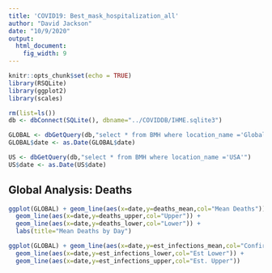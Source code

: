```yaml
---
title: 'COVID19: Best_mask_hospitalization_all'
author: "David Jackson"
date: "10/9/2020"
output: 
  html_document: 
    fig_width: 9
---
```


```r
knitr::opts_chunk$set(echo = TRUE)
library(RSQLite)
library(ggplot2)
library(scales)
```
```r
rm(list=ls())
db <- dbConnect(SQLite(), dbname="../COVIDDB/IHME.sqlite3")
```
```r
GLOBAL <- dbGetQuery(db,"select * from BMH where location_name ='Global'")
GLOBAL$date <- as.Date(GLOBAL$date)
```
```r
US <- dbGetQuery(db,"select * from BMH where location_name ='USA'")
US$date <- as.Date(US$date)
```

## Global Analysis: Deaths

```r
ggplot(GLOBAL) + geom_line(aes(x=date,y=deaths_mean,col="Mean Deaths")) +
  geom_line(aes(x=date,y=deaths_upper,col="Upper")) +
  geom_line(aes(x=date,y=deaths_lower,col="Lower")) +
  labs(title="Mean Deaths by Day")
```
```r
ggplot(GLOBAL) + geom_line(aes(x=date,y=est_infections_mean,col="Confirmed")) +
  geom_line(aes(x=date,y=est_infections_lower,col="Est Lower")) +
  geom_line(aes(x=date,y=est_infections_upper,col="Est. Upper"))
```

